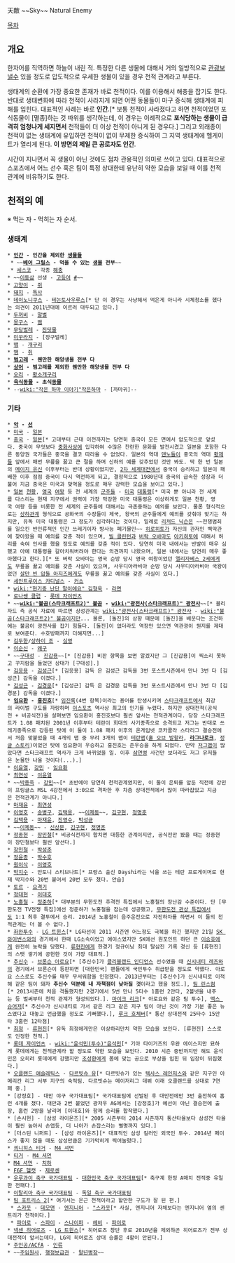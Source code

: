 天敵
~~Sky~~ Natural Enemy

[[목차]]
== 개요 ==
한자어를 직역하면 하늘이 내린 적.
특정한 다른 생물에 대해서 거의 일방적으로 [[관광]]보낼수 있을 정도로 압도적으로 우세한 생물이 있을 경우 천적 관계라고 부른다. 

생태계의 순환에 가장 중요한 존재가 바로 천적이다. 이를 이용해서 해충을 잡기도 한다. 반대로 생태변화에 따라 천적이 사라지게 되면 어떤 동물들이 마구 증식해 생태계에 피해를 입힌다. 대표적인 사례는 바로 '''인간'''.[* 보통 천적이 사라졌다고 하면 천적이었던 포식동물이 [멸종]하는 것 따위를 생각하는데, 이 경우는 이례적으로 '''포식당하는 생물이 급격히 엄청나게 세지면서''' 천적들이 더 이상 천적이 아니게 된 경우다.] 그리고 외래종이 천적이 없는 생태계에 유입하면 천적이 없이 무제한 증식하여 그 지역 생태계에 헬게이트가 열리게 된다. '''이 방면의 제일 큰 공로자도 인간'''.

시간이 지나면서 꼭 생물이 아닌 것에도 점차 관용적인 의미로 쓰이고 있다. 대표적으로 스포츠에서 어느 선수 혹은 팀이 특정 상대한테 유난히 약한 모습을 보일 때 이를 천적 관계에 비유하기도 한다.

== 천적의 예 ==
※ 먹는 자 - 먹히는 자 순서.

=== 생태계 ===
 * '''[[인간]] - 인간을 제외한 [[생물]]들'''
  * ~~'''[[베어 그릴스]] - 먹을 수 있는 [[생물]] 전부'''~~
  * [[세스코]] - 각종 [[해충]]
 * ~~[[이동삼]] 선생 - [[고등어]] [http://comic.naver.com/webtoon/detail.nhn?titleId=103759&no=68&weekday=wed #]~~
 * [[고양이]] - [[쥐]]
 * [[돼지]] - [[독사]]
 * [[데이노니쿠스]] - [[테논토사우루스]][* 단 이 경우는 사냥해서 먹은게 아니라 시체청소를 했다는 의견이 2011년대에 이르러 대두되고 있다.]
 * [[두꺼비]] - [[말벌]]
 * [[몽구스]] - [[뱀]]
 * [[무당벌레]] - [[진딧물]]
 * [[미꾸라지]] - [장구벌레]
 * [[뱀]] - [[개구리]]
 * [[뱀]] - [[쥐]]
 * '''[[범고래]] - 웬만한 해양생물 전부 다'''
 * '''[[상어]] - 범고래를 제외한 웬만한 해양생물 전부 다'''
 * [[오리]] - [[황소개구리]]
 * '''[[육식]][[동물]] - 초식[[동물]]'''
 * --[[wiki:"작은 하마 이야기"작은하마]] - [까마귀]--

=== 기타 ===
 * '''[[악]] - [[선]]'''
 * [[미국]] - [[일본]]
 * [[중국]] - [[일본]][* 고대부터 근대 이전까지는 당연히 중국이 모든 면에서 압도적으로 앞섰다. 중국이 무엇보다 [[중화사상]]에 입각하여 수많은 찬란한 문화를 발전시켰고 일본을 포함한 다른 동양권 국가들은 중국을 결코 따라올 수 없었다. 일본의 역대 [[덴노]]들이 중국의 역대 [[황제]]들 앞에서 매번 무릎을 꿇고 큰 절을 하며 신하의 예를 갖추었던 것만 봐도. 딱 한 번 일본의 [[메이지 유신]] 이후부터는 반대 상황이었지만, [[2차 세계대전]]에서 중국이 승리하고 일본이 패배한 이후 점점 중국이 다시 역전하게 되고, 결정적으로 1980년대 중국의 급속한 성장과 더불어 지금 중국은 미국과 맞먹을 정도로 매우 강력한 모습을 보이고 있다.]
 * [[일본]] [[천황]], [[영국]] [[여왕]] 등 전 세계의 [[군주]]들 - [[미국]] [[대통령]][* 미국 뿐 아니라 전 세계를 다스리는 현재 지구에서 권력이 가장 막강한 미국 대통령은 이상하게도 일본 천황, 영국 여왕 등을 비롯한 전 세계의 군주들에 대해서는 극존중하는 예의를 보인다. 물론 형식적으로는 [[상하관계]] 형식으로 공화국의 수장들이 제국, 왕국의 군주들에게 예의를 갖춰야 맞기는 하지만, 유독 미국 대통령은 그 정도가 심각하다는 것이다. 일례로 [[리처드 닉슨]]은 ~~전쟁범죄를 일으킨 반인류적인 인간 쓰레기이자 방사능 폐기물인~~ [[히로히토]]가 자신의 관저인 백악관에 찾아왔을 때 예의를 갖춘 적이 있으며, [[빌 클린턴]]과 [[버락 오바마]]도 [[아키히토]]에 대해서 허리를 숙여 인사를 했을 정도로 예의를 갖춘 적이 있다. 당연히 미국 내에서는 반발이 매우 심했고 아예 대통령을 갈아치워버려야 한다는 의견까지 나왔으며, 일본 내에서는 당연히 매우 좋아했다고 한다.][* 또 버락 오바마는 영국 순방 당시 영국 여왕이었던 [[엘리자베스 2세]]에게도 무릎을 꿇고 예의를 갖춘 사실이 있으며, 사우디아라비아 순방 당시 사우디아라비아 국왕이었던 [[살만 빈 압둘 아지즈]]에게도 무릎을 꿇고 예의를 갖춘 사실이 있다.]
 * [[세인트루이스 카디널스]] - [[커쇼]]
 * [[wiki:"현기증 난단 말이에요" 김형욱]] - [[라면]]
 * [[로나쌩 클럽]] - [[롯데 자이언츠]]
 * ~~'''[[wiki:"불곰(스타크래프트2)" 불곰]] - [[wiki:"광전사(스타크래프트)" 광전사]]'''~~[* 블리자드 측 공식 자료에 따르면 상성관계는 [[wiki:"광전사(스타크래프트)" 광전사]] - [[wiki:"불곰(스타크래프트2)" 불곰]]이지만... 물론, [돌진]의 상향 때문에 [돌진]을 배운다는 조건하에는 불곰이 광전사를 잡기 힘들다. [돌진]이 없더라도 역장만 있으면 역관광이 뭔지를 제대로 보여준다. 수호방패까지 더해지면...]
 * [[김두한(야인시대)|김두한]]/[[상하이 조]] - [[심영(야인시대)|심영]]
 * [[이순신]] - [[왜구]]
 * ~~[[구대성]] - [[진갑용]]~~[* [진갑용] 비판 항목을 보면 알겠지만 그 [진갑용]이 찍소리 못하고 꾸지람을 들었던 상대가 [구대성].]
 * [[김응용]] - [[김성근]][* [김응용] 감독 은 김성근 감독을 3번 포스트시즌에서 만나 3번 다 [김성근] 감독을 이겼다.]  
 * [[김성근]] - [[김경문]][* [김성근] 감독 은 김경문 감독을 3번 포스트시즌에서 만나 3번 다 [김경문] 감독을 이겼다.]
 * '''[[임요환]] - [[홍진호]]'''[* [[임진록]](4번 항목)이라는 용어를 탄생시키며 [[스타크래프트]]에서 최강의 라이벌 구도를 자랑하며 [[이스포츠]] 역사상 최고의 인기를 누렸다. 하지만 상대전적(공식전 + 비공식전)을 살펴보면 임요환이 홍진호보다 훨씬 앞서는 천적관계이다. 당장 스타크래프트가 1.08 패치된 2001년 이후부터 테란이 희대의 사기종족으로 승격되고 저그는 반대로 쓰레기종족으로 강등된 탓에 이 둘이 1.08 패치 이후의 온게임넷 코카콜라 스타리그 결승전에서 처음 맞붙었을 때 4개의 맵 중 무려 3개의 맵이 [[테란맵]]([[홀 오브 발할라]], '''[[라그나로크]]''', [[정글 스토리]])이었던 탓에 임요환이 우승하고 홍진호는 준우승을 하게 되었다. 만약 [[저그맵]]이 많았다면 스타크래프트 역사가 크게 바뀌었을 일. 이후 [[삼연벙]] 사건만 보더라도 저그 유저들은 눈물만 나올 것이다(...).]
 * [[이윤열]], [[강민]] - [[임요환]]
 * [[최연성]] - [[이윤열]]
 * ~~[[박용욱]] - [[강민]]~~[* 초반에야 당연히 천적관계였지만, 이 둘이 은퇴를 앞둔 직전에 강민이 프링글스 MSL 4강전에서 3:0으로 격파한 후 차츰 상대전적에서 많이 따라잡았고 지금은 천적관계가 아니다.]
 * [[마재윤]] - [[최연성]]
 * [[이영호]] - [[송병구]], [[김택용]], ~~[[이제동]]~~, [[김구현]], [[정명훈(프로게이머)|정명훈]]
 * [[김택용]] - [[마재윤]], [[진영수]], [[박성균]]
 * ~~[[이제동]]~~ - [[신상문]], [[김구현]], [[정명훈(프로게이머)|정명훈]]
 * [[정종현]] - [[장민철]][* 비공식전까지 합치면 대등한 관계이지만, 공식전만 봤을 때는 정종현이 장민철보다 훨씬 앞선다.]
 * [[장민철]] - [[박성준]]
 * [[정윤종]] - [[박수호]]
 * [[원이삭]] - [[이영호]]
 * [[박지수]] - 안토니 스티브나트[* 프랑스 출신 Dayshi라는 닉을 쓰는 테란 프로게이머로 현재 박지수와 20번 붙어서 20번 모두 졌다. 안습]
 * [[토르(스타크래프트 2)|토르]] - [[요격기(스타크래프트)|요격기]]
 * [[정대현]] - [[이대호]]
 * [[노홍철]] - [[정준하]][* 대부분의 무한도전 추격전 특집에서 노홍철의 장난감 수준이다. 단 [무한도전 TV전쟁 특집]에선 정준하가 노홍철을 잡는데 성공했고, [[무한도전 관상 특집]]에서도 1:1 최후 결투에서 승리. 2014년 노홍철이 음주운전으로 자진하차를 하면서 이 둘의 천적관계는 더 볼 수 없다.]
 * [[좌완투수]] - [[LG 트윈스]][* LG타선이 2011 시즌엔 어느정도 극복을 하긴 했지만 21일 [[SK 와이번스]]와의 경기에서 한때 LG소속이었고 에이스였지만 SK에선 원포인트 하던 큰 [[이승호]]에게 완전히 농락을 당했다. [[류현진]]에게 한경기 정규이닝 최대 탈삼진 기록 경신 등 [류현진]의 스탯 쌓기에 공헌한 것이 가장 대표적.] 
 * [[추신수]] - [[브론슨 아로요]][* [추신수]가 [[클리블랜드 인디언스]] 선수였을 때 [[신시내티 레즈]]와의 경기에서 브론슨이 등판하면 [대한민국] 팬들에게 국민투수 취급받을 정도로 약했다. 아로요 스스로도 추신수를 매우 무서워함을 인정했다. 2013년부터는 [추신수]가 신시내티로 이적해 같은 팀이 돼자 '''추신수 덕분에 내 자책점이 낮아질 것'''이라고 했을 정도.], [[팀 린스컴]][* 2013시즌에 처음 격돌했지만 2경기에서 5번 만나 5타수 1홈런 2안타, 2볼넷을 내주는 등 벌써부터 천적 관계가 형성되었다.]. [[마이크 리크]][* 아로요와 같은 팀 투수], [[맥스 슈어저]][* 추신수가 신시내티로 가서 같은 리그 같은 지구 팀이 아닌 것이 가장 기분 좋은 뉴스였다고 대놓고 언급했을 정도로 기뻐했다.], [[루크 호체버]][* 통산 상대전적 25타수 15안타 3홈런 12타점]
 * [[최정]] - [[류현진]][* 유독 최정에게만은 이상하리만치 약한 모습을 보인다. [류현진] 스스로도 인정한 천적.]
 * [[롯데 자이언츠]] - [[wiki:"윤석민(투수)"윤석민]][* 기아 타이거즈의 우완 에이스지만 묘하게 롯데에게는 천적관계라 할 정도로 약한 모습을 보인다. 2010 시즌 중반까지만 해도 윤석민은 오히려 롯데에게 강했지만 [[조성환]]에게 몸에 맞는 공으로 부상을 입힌 뒤 입장이 뒤집혔다.] 
 * [[오클랜드 애슬레틱스]] - [[다르빗슈 유]][* 다르빗슈가 있는 [[텍사스 레인저스]]와 같은 지구인 아메리칸 리그 서부 지구의 숙적팀. 다르빗슈는 메이저리그 데뷔 이래 오클랜드를 상대로 7연패 중.]
 * [강정호] - 대만 야구 국가대표팀[* 국가대표팀에 선발된 후 대만전에만 3번 출전하여 홈런 4개를 쳤다. 대만과 2번 붙었던 광저우 AG에서는 [강정호]가 예선이 아닌 결승전에 출장, 홈런 2방을 날리며 [이대호]와 함께 승리를 합작했다.]
 * [손시헌] - [삼성 라이온즈][* 2005 시즌부터 2014 시즌까지 통산타율보다 삼성전 타율이 훨씬 높아서 손앱등, 더 나아가 손잡스라는 별명까지 있다.]
 * [더스틴 니퍼트] - [삼성 라이온즈][* 대표적인 삼성 킬러인 외국인 투수. 2014년 페이스가 좋지 않을 때도 삼성만큼은 기가막히게 찍어눌렀다.]
 * [[쾨니히스 티거]] - [[M4 셔먼]]
 * [[티거]] - [[M4 셔먼]]
 * [[M4 셔먼]] - [[치하]]
 * [[F6F 헬캣]] - [[제로센]]
 * [[우루과이 축구 국가대표팀]] - [[대한민국 축구 국가대표팀]][* 축구계 한정 A매치 전적중 유일한 전패다.]
 * [[이탈리아 축구 국가대표팀]] - [[독일 축구 국가대표팀]]
 * [[팀 포트리스 2]][* 여기서는 은근 천적이라고 할만한 구도가 잘 된 편.]
  * [[스카웃(팀 포트리스 2)|스카웃]] - [[데모맨(팀 포트리스 2)|데모맨]] - [[엔지니어(팀 포트리스 2)|엔지니어]] - [[스카웃(팀 포트리스 2)|"스카웃]][* 사실, 엔지니어 자체보다는 엔지니어 옆의 센트리가 천적이다.]
  * [[파이로(팀 포트리스 2)|파이로]] - [[스파이(팀 포트리스 2)|스파이]] - [[스나이퍼(팀 포트리스 2)|스나이퍼]] - [[헤비(팀 포트리스 2)|헤비]] - [[파이로(팀 포트리스2)|파이로]]
 * [[넥센 히어로즈]] - [[LG 트윈스]][* 히어로즈 창단 후로 2010년을 제외하곤 히어로즈가 전부 상대전적이 앞서는데다, LG의 히어로즈 상대 승률은 4할이 안된다.]
 * [[주인공/ACfA]] - [[인류]]
 * ~~[[주임원사]], [[행정보급관]] - [[말년병장]]~~
